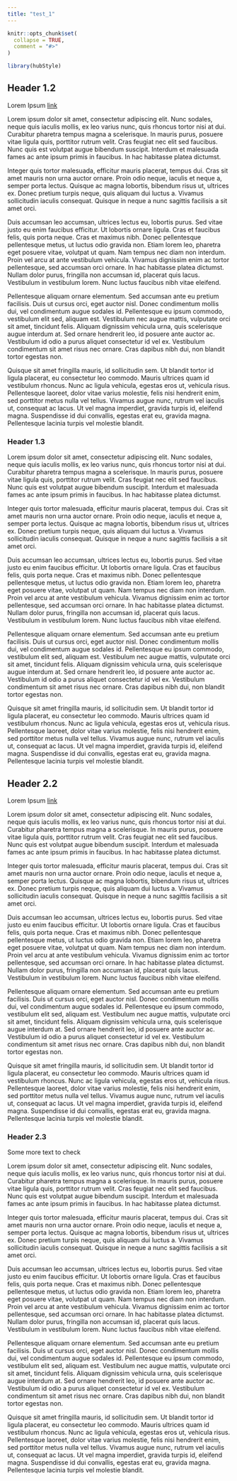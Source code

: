 ```yaml
---
title: "test_1"
---
```


```r
knitr::opts_chunk$set(
  collapse = TRUE,
  comment = "#>"
)
```

```r
library(hubStyle)
```

## Header 1.2

Lorem Ipsum [link]()

Lorem ipsum dolor sit amet, consectetur adipiscing elit. Nunc sodales, neque quis iaculis mollis, ex leo varius nunc, quis rhoncus tortor nisi at dui. Curabitur pharetra tempus magna a scelerisque. In mauris purus, posuere vitae ligula quis, porttitor rutrum velit. Cras feugiat nec elit sed faucibus. Nunc quis est volutpat augue bibendum suscipit. Interdum et malesuada fames ac ante ipsum primis in faucibus. In hac habitasse platea dictumst.

Integer quis tortor malesuada, efficitur mauris placerat, tempus dui. Cras sit amet mauris non urna auctor ornare. Proin odio neque, iaculis et neque a, semper porta lectus. Quisque ac magna lobortis, bibendum risus ut, ultrices ex. Donec pretium turpis neque, quis aliquam dui luctus a. Vivamus sollicitudin iaculis consequat. Quisque in neque a nunc sagittis facilisis a sit amet orci.

Duis accumsan leo accumsan, ultrices lectus eu, lobortis purus. Sed vitae justo eu enim faucibus efficitur. Ut lobortis ornare ligula. Cras et faucibus felis, quis porta neque. Cras et maximus nibh. Donec pellentesque pellentesque metus, ut luctus odio gravida non. Etiam lorem leo, pharetra eget posuere vitae, volutpat ut quam. Nam tempus nec diam non interdum. Proin vel arcu at ante vestibulum vehicula. Vivamus dignissim enim ac tortor pellentesque, sed accumsan orci ornare. In hac habitasse platea dictumst. Nullam dolor purus, fringilla non accumsan id, placerat quis lacus. Vestibulum in vestibulum lorem. Nunc luctus faucibus nibh vitae eleifend.

Pellentesque aliquam ornare elementum. Sed accumsan ante eu pretium facilisis. Duis ut cursus orci, eget auctor nisl. Donec condimentum mollis dui, vel condimentum augue sodales id. Pellentesque eu ipsum commodo, vestibulum elit sed, aliquam est. Vestibulum nec augue mattis, vulputate orci sit amet, tincidunt felis. Aliquam dignissim vehicula urna, quis scelerisque augue interdum at. Sed ornare hendrerit leo, id posuere ante auctor ac. Vestibulum id odio a purus aliquet consectetur id vel ex. Vestibulum condimentum sit amet risus nec ornare. Cras dapibus nibh dui, non blandit tortor egestas non.

Quisque sit amet fringilla mauris, id sollicitudin sem. Ut blandit tortor id ligula placerat, eu consectetur leo commodo. Mauris ultrices quam id vestibulum rhoncus. Nunc ac ligula vehicula, egestas eros ut, vehicula risus. Pellentesque laoreet, dolor vitae varius molestie, felis nisi hendrerit enim, sed porttitor metus nulla vel tellus. Vivamus augue nunc, rutrum vel iaculis ut, consequat ac lacus. Ut vel magna imperdiet, gravida turpis id, eleifend magna. Suspendisse id dui convallis, egestas erat eu, gravida magna. Pellentesque lacinia turpis vel molestie blandit.

### Header 1.3

Lorem ipsum dolor sit amet, consectetur adipiscing elit. Nunc sodales, neque quis iaculis mollis, ex leo varius nunc, quis rhoncus tortor nisi at dui. Curabitur pharetra tempus magna a scelerisque. In mauris purus, posuere vitae ligula quis, porttitor rutrum velit. Cras feugiat nec elit sed faucibus. Nunc quis est volutpat augue bibendum suscipit. Interdum et malesuada fames ac ante ipsum primis in faucibus. In hac habitasse platea dictumst.

Integer quis tortor malesuada, efficitur mauris placerat, tempus dui. Cras sit amet mauris non urna auctor ornare. Proin odio neque, iaculis et neque a, semper porta lectus. Quisque ac magna lobortis, bibendum risus ut, ultrices ex. Donec pretium turpis neque, quis aliquam dui luctus a. Vivamus sollicitudin iaculis consequat. Quisque in neque a nunc sagittis facilisis a sit amet orci.

Duis accumsan leo accumsan, ultrices lectus eu, lobortis purus. Sed vitae justo eu enim faucibus efficitur. Ut lobortis ornare ligula. Cras et faucibus felis, quis porta neque. Cras et maximus nibh. Donec pellentesque pellentesque metus, ut luctus odio gravida non. Etiam lorem leo, pharetra eget posuere vitae, volutpat ut quam. Nam tempus nec diam non interdum. Proin vel arcu at ante vestibulum vehicula. Vivamus dignissim enim ac tortor pellentesque, sed accumsan orci ornare. In hac habitasse platea dictumst. Nullam dolor purus, fringilla non accumsan id, placerat quis lacus. Vestibulum in vestibulum lorem. Nunc luctus faucibus nibh vitae eleifend.

Pellentesque aliquam ornare elementum. Sed accumsan ante eu pretium facilisis. Duis ut cursus orci, eget auctor nisl. Donec condimentum mollis dui, vel condimentum augue sodales id. Pellentesque eu ipsum commodo, vestibulum elit sed, aliquam est. Vestibulum nec augue mattis, vulputate orci sit amet, tincidunt felis. Aliquam dignissim vehicula urna, quis scelerisque augue interdum at. Sed ornare hendrerit leo, id posuere ante auctor ac. Vestibulum id odio a purus aliquet consectetur id vel ex. Vestibulum condimentum sit amet risus nec ornare. Cras dapibus nibh dui, non blandit tortor egestas non.

Quisque sit amet fringilla mauris, id sollicitudin sem. Ut blandit tortor id ligula placerat, eu consectetur leo commodo. Mauris ultrices quam id vestibulum rhoncus. Nunc ac ligula vehicula, egestas eros ut, vehicula risus. Pellentesque laoreet, dolor vitae varius molestie, felis nisi hendrerit enim, sed porttitor metus nulla vel tellus. Vivamus augue nunc, rutrum vel iaculis ut, consequat ac lacus. Ut vel magna imperdiet, gravida turpis id, eleifend magna. Suspendisse id dui convallis, egestas erat eu, gravida magna. Pellentesque lacinia turpis vel molestie blandit.

## Header 2.2

Lorem Ipsum [link]()

Lorem ipsum dolor sit amet, consectetur adipiscing elit. Nunc sodales, neque quis iaculis mollis, ex leo varius nunc, quis rhoncus tortor nisi at dui. Curabitur pharetra tempus magna a scelerisque. In mauris purus, posuere vitae ligula quis, porttitor rutrum velit. Cras feugiat nec elit sed faucibus. Nunc quis est volutpat augue bibendum suscipit. Interdum et malesuada fames ac ante ipsum primis in faucibus. In hac habitasse platea dictumst.

Integer quis tortor malesuada, efficitur mauris placerat, tempus dui. Cras sit amet mauris non urna auctor ornare. Proin odio neque, iaculis et neque a, semper porta lectus. Quisque ac magna lobortis, bibendum risus ut, ultrices ex. Donec pretium turpis neque, quis aliquam dui luctus a. Vivamus sollicitudin iaculis consequat. Quisque in neque a nunc sagittis facilisis a sit amet orci.

Duis accumsan leo accumsan, ultrices lectus eu, lobortis purus. Sed vitae justo eu enim faucibus efficitur. Ut lobortis ornare ligula. Cras et faucibus felis, quis porta neque. Cras et maximus nibh. Donec pellentesque pellentesque metus, ut luctus odio gravida non. Etiam lorem leo, pharetra eget posuere vitae, volutpat ut quam. Nam tempus nec diam non interdum. Proin vel arcu at ante vestibulum vehicula. Vivamus dignissim enim ac tortor pellentesque, sed accumsan orci ornare. In hac habitasse platea dictumst. Nullam dolor purus, fringilla non accumsan id, placerat quis lacus. Vestibulum in vestibulum lorem. Nunc luctus faucibus nibh vitae eleifend.

Pellentesque aliquam ornare elementum. Sed accumsan ante eu pretium facilisis. Duis ut cursus orci, eget auctor nisl. Donec condimentum mollis dui, vel condimentum augue sodales id. Pellentesque eu ipsum commodo, vestibulum elit sed, aliquam est. Vestibulum nec augue mattis, vulputate orci sit amet, tincidunt felis. Aliquam dignissim vehicula urna, quis scelerisque augue interdum at. Sed ornare hendrerit leo, id posuere ante auctor ac. Vestibulum id odio a purus aliquet consectetur id vel ex. Vestibulum condimentum sit amet risus nec ornare. Cras dapibus nibh dui, non blandit tortor egestas non.

Quisque sit amet fringilla mauris, id sollicitudin sem. Ut blandit tortor id ligula placerat, eu consectetur leo commodo. Mauris ultrices quam id vestibulum rhoncus. Nunc ac ligula vehicula, egestas eros ut, vehicula risus. Pellentesque laoreet, dolor vitae varius molestie, felis nisi hendrerit enim, sed porttitor metus nulla vel tellus. Vivamus augue nunc, rutrum vel iaculis ut, consequat ac lacus. Ut vel magna imperdiet, gravida turpis id, eleifend magna. Suspendisse id dui convallis, egestas erat eu, gravida magna. Pellentesque lacinia turpis vel molestie blandit.

### Header 2.3

Some more text to check 

Lorem ipsum dolor sit amet, consectetur adipiscing elit. Nunc sodales, neque quis iaculis mollis, ex leo varius nunc, quis rhoncus tortor nisi at dui. Curabitur pharetra tempus magna a scelerisque. In mauris purus, posuere vitae ligula quis, porttitor rutrum velit. Cras feugiat nec elit sed faucibus. Nunc quis est volutpat augue bibendum suscipit. Interdum et malesuada fames ac ante ipsum primis in faucibus. In hac habitasse platea dictumst.

Integer quis tortor malesuada, efficitur mauris placerat, tempus dui. Cras sit amet mauris non urna auctor ornare. Proin odio neque, iaculis et neque a, semper porta lectus. Quisque ac magna lobortis, bibendum risus ut, ultrices ex. Donec pretium turpis neque, quis aliquam dui luctus a. Vivamus sollicitudin iaculis consequat. Quisque in neque a nunc sagittis facilisis a sit amet orci.

Duis accumsan leo accumsan, ultrices lectus eu, lobortis purus. Sed vitae justo eu enim faucibus efficitur. Ut lobortis ornare ligula. Cras et faucibus felis, quis porta neque. Cras et maximus nibh. Donec pellentesque pellentesque metus, ut luctus odio gravida non. Etiam lorem leo, pharetra eget posuere vitae, volutpat ut quam. Nam tempus nec diam non interdum. Proin vel arcu at ante vestibulum vehicula. Vivamus dignissim enim ac tortor pellentesque, sed accumsan orci ornare. In hac habitasse platea dictumst. Nullam dolor purus, fringilla non accumsan id, placerat quis lacus. Vestibulum in vestibulum lorem. Nunc luctus faucibus nibh vitae eleifend.

Pellentesque aliquam ornare elementum. Sed accumsan ante eu pretium facilisis. Duis ut cursus orci, eget auctor nisl. Donec condimentum mollis dui, vel condimentum augue sodales id. Pellentesque eu ipsum commodo, vestibulum elit sed, aliquam est. Vestibulum nec augue mattis, vulputate orci sit amet, tincidunt felis. Aliquam dignissim vehicula urna, quis scelerisque augue interdum at. Sed ornare hendrerit leo, id posuere ante auctor ac. Vestibulum id odio a purus aliquet consectetur id vel ex. Vestibulum condimentum sit amet risus nec ornare. Cras dapibus nibh dui, non blandit tortor egestas non.

Quisque sit amet fringilla mauris, id sollicitudin sem. Ut blandit tortor id ligula placerat, eu consectetur leo commodo. Mauris ultrices quam id vestibulum rhoncus. Nunc ac ligula vehicula, egestas eros ut, vehicula risus. Pellentesque laoreet, dolor vitae varius molestie, felis nisi hendrerit enim, sed porttitor metus nulla vel tellus. Vivamus augue nunc, rutrum vel iaculis ut, consequat ac lacus. Ut vel magna imperdiet, gravida turpis id, eleifend magna. Suspendisse id dui convallis, egestas erat eu, gravida magna. Pellentesque lacinia turpis vel molestie blandit.
